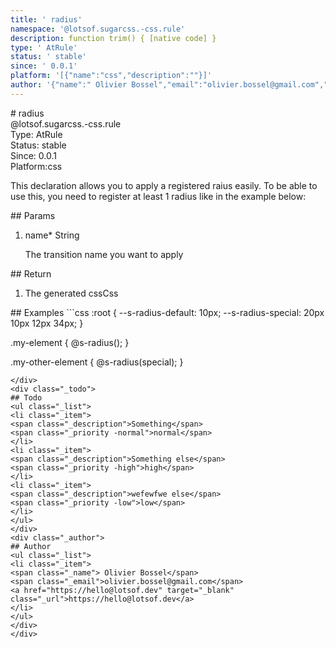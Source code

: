 ```yaml
---
title: ' radius'
namespace: '@lotsof.sugarcss.-css.rule'
description: function trim() { [native code] }
type: ' AtRule'
status: ' stable'
since: ' 0.0.1'
platform: '[{"name":"css","description":""}]'
author: '{"name":" Olivier Bossel","email":"olivier.bossel@gmail.com","url":"https://hello@lotsof.dev"}'
---
```

<div class="docmap-mdx">
#  radius
<div class="_namespace">@lotsof.sugarcss.-css.rule</div>
<div class="_metas">
<div class="_type"><span class="_type-label">Type:</span><span class="_type-value"> AtRule</span></div>
<div class="_status"><span class="_status-label">Status:</span><span class="_status-value - stable"> stable</span></div>
<div class="_since"><span class="_since-label">Since:</span><span class="_since-value"> 0.0.1</span></div>
<div class="_platform"><span class="_platform-label">Platform:</span><span class="_platform-value">css</span></div>
</div>
<div class="_description">
<p>This declaration allows you to apply a registered raius easily.
To be able to use this, you need to register at least 1 radius like in the example below:</p>

</div>
<div class="_params">
## Params
<ol class="_list">
<li class="_item">
<span class="_name">name<span class="_required">*</span></span><span class="_default"></span> <span class="_type">String</span>
<p class="_description">The transition name you want to apply</p>
</li>
</ol>
</div>
<div class="_return">
## Return
<ol class="_list">
<li class="_item">
<span class="_description">The generated css</span><span class="_default"></span><span class="_type">Css</span>
</li>
</ol>
</div>
<div class="_examples">
## Examples
```css
:root {
    --s-radius-default: 10px;
    --s-radius-special: 20px 10px 12px 34px;
 }

 .my-element {
      @s-radius();
 }

 .my-other-element {
     @s-radius(special);
 }
```
</div>
<div class="_todo">
## Todo
<ul class="_list">
<li class="_item">
<span class="_description">Something</span>
<span class="_priority -normal">normal</span>
</li>
<li class="_item">
<span class="_description">Something else</span>
<span class="_priority -high">high</span>
</li>
<li class="_item">
<span class="_description">wefewfwe else</span>
<span class="_priority -low">low</span>
</li>
</ul>
</div>
<div class="_author">
## Author
<ul class="_list">
<li class="_item">
<span class="_name"> Olivier Bossel</span>
<span class="_email">olivier.bossel@gmail.com</span>
<a href="https://hello@lotsof.dev" target="_blank" class="_url">https://hello@lotsof.dev</a>
</li>
</ul>
</div>
</div>